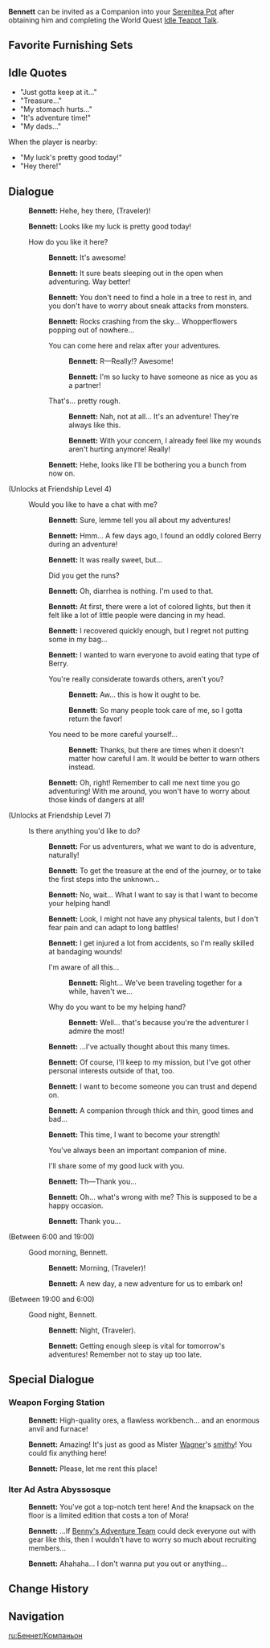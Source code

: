 {{CharacterTabs}}
{{Furnishing Infobox
|title          = Bennett
|id             = 368120
|image          = Character Bennett Thumb.png
|category       = Companion
|subcategory    = Companion
|rarity         = 4
|adeptal_energy = 300
|load           = 1200
|description    = Character In-Residence
}}
'''Bennett''' can be invited as a Companion into your [[Serenitea Pot]] after obtaining him and completing the World Quest [[Idle Teapot Talk]].

==Favorite Furnishing Sets==
{{HousingCompanion|favorite}}
{{Companion Favor Table}}

==Idle Quotes==
* "Just gotta keep at it..."
* "Treasure..."
* "My stomach hurts..."
* "It's adventure time!"
* "My dads..."

When the player is nearby:
* "My luck's pretty good today!"
* "Hey there!"

==Dialogue==
{{Dialogue start}}
:{{A|vo bennett mimitomo hello 01.ogg}} '''Bennett:''' Hehe, hey there, (Traveler)!
:{{A|vo bennett mimitomo hello 02.ogg}} '''Bennett:''' Looks like my luck is pretty good today!
:{{DIcon}} How do you like it here?
::{{A|vo bennett mimitomo friendship1 01.ogg}} '''Bennett:''' It's awesome!
::{{A|vo bennett mimitomo friendship1 02.ogg}} '''Bennett:''' It sure beats sleeping out in the open when adventuring. Way better!
::{{A|vo bennett mimitomo friendship1 03.ogg}} '''Bennett:''' You don't need to find a hole in a tree to rest in, and you don't have to worry about sneak attacks from monsters.
::{{A|vo bennett mimitomo friendship1 04.ogg}} '''Bennett:''' Rocks crashing from the sky... Whopperflowers popping out of nowhere...
::{{DIcon}} You can come here and relax after your adventures.
:::{{A|vo bennett mimitomo friendship1 05a 1.ogg}} '''Bennett:''' R&mdash;Really!? Awesome!
:::{{A|vo bennett mimitomo friendship1 05a 2.ogg}} '''Bennett:''' I'm so lucky to have someone as nice as you as a partner!
::{{DIcon}} That's... pretty rough.
:::{{A|vo bennett mimitomo friendship1 05b 1.ogg}} '''Bennett:''' Nah, not at all... It's an adventure! They're always like this.
:::{{A|vo bennett mimitomo friendship1 05b 2.ogg}} '''Bennett:'''  With your concern, I already feel like my wounds aren't hurting anymore! Really!
::{{A|vo bennett mimitomo friendship1 06.ogg}} '''Bennett:''' Hehe, looks like I'll be bothering you a bunch from now on.
;(Unlocks at Friendship Level 4)
:{{DIcon}} Would you like to have a chat with me?
::{{A|vo bennett mimitomo friendship2 01.ogg}} '''Bennett:''' Sure, lemme tell you all about my adventures!
::{{A|vo bennett mimitomo friendship2 02.ogg}} '''Bennett:''' Hmm... A few days ago, I found an oddly colored Berry during an adventure!
::{{A|vo bennett mimitomo friendship2 03.ogg}} '''Bennett:''' It was really sweet, but...
::{{DIcon}} Did you get the runs?
::{{A|vo bennett mimitomo friendship2 04.ogg}} '''Bennett:''' Oh, diarrhea is nothing. I'm used to that.
::{{A|vo bennett mimitomo friendship2 05.ogg}} '''Bennett:''' At first, there were a lot of colored lights, but then it felt like a lot of little people were dancing in my head.
::{{A|vo bennett mimitomo friendship2 06.ogg}} '''Bennett:''' I recovered quickly enough, but I regret not putting some in my bag...
::{{A|vo bennett mimitomo friendship2 07.ogg}} '''Bennett:''' I wanted to warn everyone to avoid eating that type of Berry.
::{{DIcon}} You're really considerate towards others, aren't you?
:::{{A|vo bennett mimitomo friendship2 08a 1.ogg}} '''Bennett:''' Aw... this is how it ought to be.
:::{{A|vo bennett mimitomo friendship2 08a 2.ogg}} '''Bennett:''' So many people took care of me, so I gotta return the favor!
::{{DIcon}} You need to be more careful yourself...
:::{{A|vo bennett mimitomo friendship2 08b.ogg}} '''Bennett:''' Thanks, but there are times when it doesn't matter how careful I am. It would be better to warn others instead.
::{{A|vo bennett mimitomo friendship2 09.ogg}} '''Bennett:''' Oh, right! Remember to call me next time you go adventuring! With me around, you won't have to worry about those kinds of dangers at all!
;(Unlocks at Friendship Level 7)
:{{DIcon}} Is there anything you'd like to do?
::{{A|vo bennett mimitomo friendship3 01.ogg}} '''Bennett:''' For us adventurers, what we want to do is adventure, naturally!
::{{A|vo bennett mimitomo friendship3 02.ogg}} '''Bennett:''' To get the treasure at the end of the journey, or to take the first steps into the unknown...
::{{A|vo bennett mimitomo friendship3 03.ogg}} '''Bennett:''' No, wait... What I want to say is that I want to become your helping hand!
::{{A|vo bennett mimitomo friendship3 04.ogg}} '''Bennett:''' Look, I might not have any physical talents, but I don't fear pain and can adapt to long battles!
::{{A|vo bennett mimitomo friendship3 05.ogg}} '''Bennett:''' I get injured a lot from accidents, so I'm really skilled at bandaging wounds!
::{{DIcon}} I'm aware of all this...
:::{{A|vo bennett mimitomo friendship3 06a.ogg}} '''Bennett:''' Right... We've been traveling together for a while, haven't we...
::{{DIcon}} Why do you want to be my helping hand?
:::{{A|vo bennett mimitomo friendship3 06b.ogg}} '''Bennett:''' Well... that's because you're the adventurer I admire the most!
::{{A|vo bennett mimitomo friendship3 07.ogg}} '''Bennett:''' ...I've actually thought about this many times.
::{{A|vo bennett mimitomo friendship3 08.ogg}} '''Bennett:''' Of course, I'll keep to my mission, but I've got other personal interests outside of that, too.
::{{A|vo bennett mimitomo friendship3 09.ogg}} '''Bennett:''' I want to become someone you can trust and depend on.
::{{A|vo bennett mimitomo friendship3 10.ogg}} '''Bennett:''' A companion through thick and thin, good times and bad...
::{{A|vo bennett mimitomo friendship3 11.ogg}} '''Bennett:''' This time, I want to become your strength!
::{{DIcon}} You've always been an important companion of mine.
::{{DIcon}} I'll share some of my good luck with you.
::{{A|vo bennett mimitomo friendship3 12.ogg}} '''Bennett:''' Th&mdash;Thank you...
::{{A|vo bennett mimitomo friendship3 13.ogg}} '''Bennett:''' Oh... what's wrong with me? This is supposed to be a happy occasion.
::{{A|vo bennett mimitomo friendship3 14.ogg}} '''Bennett:''' Thank you...
;<nowiki>(Between 6:00 and 19:00)</nowiki>
:{{DIcon}} Good morning, Bennett.
::{{A|vo bennett mimitomo morning 01.ogg}} '''Bennett:''' Morning, (Traveler)!
::{{A|vo bennett mimitomo morning 02.ogg}} '''Bennett:''' A new day, a new adventure for us to embark on!
;<nowiki>(Between 19:00 and 6:00)</nowiki>
:{{DIcon}} Good night, Bennett.
::{{A|vo bennett mimitomo night 01.ogg}} '''Bennett:''' Night, (Traveler).
::{{A|vo bennett mimitomo night 02.ogg}} '''Bennett:''' Getting enough sleep is vital for tomorrow's adventures! Remember not to stay up too late.
{{Dialogue end}}

==Special Dialogue==
{{HousingCompanion|special}}

===Weapon Forging Station===
{{Dialogue start}}
:{{A|vo mimitomo md bennett blacksmith 01.ogg}} '''Bennett:''' High-quality ores, a flawless workbench... and an enormous anvil and furnace!
:{{A|vo mimitomo md bennett blacksmith 02.ogg}} '''Bennett:''' Amazing! It's just as good as Mister [[Wagner]]'s [[Schulz's Blacksmith|smithy]]! You could fix anything here!
:{{A|vo mimitomo md bennett blacksmith 03.ogg}} '''Bennett:''' Please, let me rent this place!
{{Dialogue end}}

===Iter Ad Astra Abyssosque===
{{Dialogue start}}
:{{A|vo mimitomo md bennett adventure 01.ogg}} '''Bennett:''' You've got a top-notch tent here! And the knapsack on the floor is a limited edition that costs a ton of Mora!
:{{A|vo mimitomo md bennett adventure 02.ogg}} '''Bennett:''' ...If [[Benny's Adventure Team]] could deck everyone out with gear like this, then I wouldn't have to worry so much about recruiting members...
:{{A|vo mimitomo md bennett adventure 03.ogg}} '''Bennett:'''  Ahahaha... I don't wanna put you out or anything...
{{Dialogue end}}

==Change History==
{{Change History|1.6}}

==Navigation==
{{Furnishing Navbox/Living|Companion}}

[[ru:Беннет/Компаньон]]